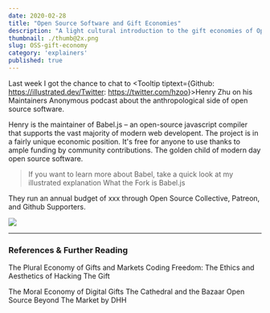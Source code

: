 ```yaml
---
date: 2020-02-28
title: "Open Source Software and Gift Economies"
description: "A light cultural introduction to the gift economies of Open Source Software"
thumbnail: ./thumb@2x.png
slug: OSS-gift-economy
category: 'explainers'
published: true
---
```




Last week I got the chance to chat to <Tooltip tiptext={<span>Github: https://illustrated.dev/Twitter: https://twitter.com/hzoo</span>}>Henry Zhu</Tooltip> on his  <Tooltip tiptext="Highly recommended! Henry always has interesting guests on and explores plenty of cultural edges around OSS, maintaining">Maintainers Anonymous</Tooltip> podcast about the anthropological side of <Link to="https://en.wikipedia.org/wiki/Open-source-software_movement">open source software</Link>. 

<TwoCol>

<p>
Henry is the maintainer of <Link to="https://babeljs.io/">Babel.js</Link>  – an open-source javascript compiler that supports the vast majority of modern web developent. The project is in a fairly unique economic position. It's free for anyone to use thanks to ample funding by community contributions. The golden child of modern day open source software.

</p>

> If you want to learn more about Babel, take a quick look at my illustrated explanation <Link to="./babel">What the Fork is Babel.js</Link>

</TwoCol>


They run an annual budget of xxx through <Link to="">Open Source Collective</Link>, <Link to="">Patreon</Link>, and <Link to="">Github Supporters</Link>.


![](./gift-economy.jpeg)

---

### References & Further Reading

<TwoCol>

<p>
<Link to="">The Plural Economy of Gifts and Markets</Link>
<Link to="">Coding Freedom: The Ethics and Aesthetics of Hacking</Link>
<Link to="">The Gift</Link>
</p>

<p>
<Link to="">The Moral Economy of Digital Gifts</Link>
<Link to="">The Cathedral and the Bazaar</Link>
<Link to="">Open Source Beyond The Market</Link> by DHH
</p>


</TwoCol>

